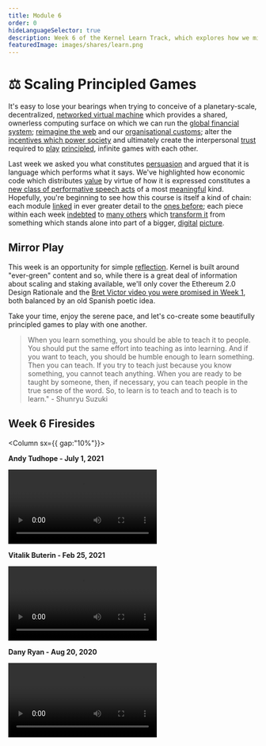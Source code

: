 ```yaml
---
title: Module 6
order: 0
hideLanguageSelector: true
description: Week 6 of the Kernel Learn Track, which explores how we might scale censorship resistant technologies across the globe and how we can learn to play principled, infinite games with one another.
featuredImage: images/shares/learn.png
---
```


# ⚖️ Scaling Principled Games

It's easy to lose your bearings when trying to conceive of a planetary-scale, decentralized, [networked virtual machine](/learn/module-1/) which provides a shared, ownerless computing surface on which we can run the [global financial system](/learn/module-2/); [reimagine the web](/learn/module-3) and our [organisational customs](/learn/module-4); alter the [incentives which power society](/learn/module-5) and ultimately create the interpersonal [trust](/learn/module-0/trust) required to [play](/learn/module-0/play-of-pattern) [principled](https://getdweb.net/principles), infinite games with each other.

Last week we asked you what constitutes [persuasion](/learn/module-5/incentives/#persuasion) 
and argued that it is language which performs what it says. We've highlighted how economic 
code which distributes [value](/learn/module-1/value/) by virtue of how it is expressed 
constitutes a [new class of performative speech acts](/learn/module-4/self-enquiry/#signature-performances) 
of a most [meaningful](/learn/module-1/meaning/) kind. Hopefully, you're beginning to see how 
this course is itself a kind of chain: each module [linked](/learn/module-3/lock-it-open/#the-path-forward) 
in ever greater detail to the [ones before](/learn/module-3/time/); each piece within each 
week [indebted](/learn/module-2/debt/) to [many others](/learn/module-4/the-garden) 
which [transform it](/learn/module-3/remember/) from something which stands alone into part of 
a bigger, [digital](/learn/module-4/art/) [picture](/learn/module-0/purpose/).

## Mirror Play

This week is an opportunity for simple [reflection](/learn/module-3/humility/). Kernel is 
built around "ever-green" content and so, while there is a great deal of information about 
scaling and staking <Link to="https://hackmd.io/@benjaminion/eth2_news" >available</Link>, 
we'll only cover the Ethereum 2.0 Design Rationale and 
the [Bret Victor video you were promised in Week 1](/learn/module-1/joyful-subversion/#experiment-with-format), 
both balanced by an old Spanish poetic idea. 

Take your time, enjoy the serene pace, and let's co-create some beautifully principled games to 
play with one another.

> When you learn something, you should be able to teach it to people. You should put the same effort into teaching as into learning. And if you want to teach, you should be humble enough to learn something. Then you can teach. If you try to teach just because you know something, you cannot teach anything. When you are ready to be taught by someone, then, if necessary, you can teach people in the true sense of the word. So, to learn is to teach and to teach is to learn." - Shunryu Suzuki

## Week 6 Firesides

<Column sx={{ gap:"10%"}}>

<Box>

**Andy Tudhope - July 1, 2021**

<Video src="https://www.youtube-nocookie.com/embed/0BSPiWiXffQ" />

</Box>

<Box>

**Vitalik Buterin - Feb 25, 2021**

<Video src="https://www.youtube-nocookie.com/embed/xpKEVtjBNYg" />

</Box>

<Box>

**Dany Ryan - Aug 20, 2020**

<Video src="https://www.youtube-nocookie.com/embed/0WeQ7c-RbwM?start=1007" />

</Box>

</Column>

